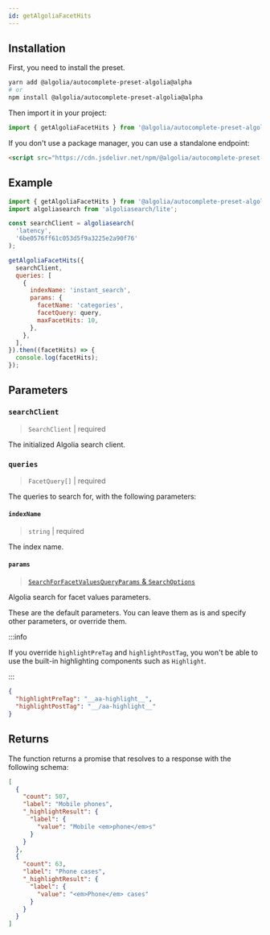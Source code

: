 ```yaml
---
id: getAlgoliaFacetHits
---
```



<GetAlgoliaFacetHitsIntro />

<PresetAlgoliaNote />

## Installation

First, you need to install the preset.

```bash
yarn add @algolia/autocomplete-preset-algolia@alpha
# or
npm install @algolia/autocomplete-preset-algolia@alpha
```

Then import it in your project:

```js
import { getAlgoliaFacetHits } from '@algolia/autocomplete-preset-algolia';
```

If you don't use a package manager, you can use a standalone endpoint:

```html
<script src="https://cdn.jsdelivr.net/npm/@algolia/autocomplete-preset-algolia@alpha"></script>
```

## Example

```js
import { getAlgoliaFacetHits } from '@algolia/autocomplete-preset-algolia';
import algoliasearch from 'algoliasearch/lite';

const searchClient = algoliasearch(
  'latency',
  '6be0576ff61c053d5f9a3225e2a90f76'
);

getAlgoliaFacetHits({
  searchClient,
  queries: [
    {
      indexName: 'instant_search',
      params: {
        facetName: 'categories',
        facetQuery: query,
        maxFacetHits: 10,
      },
    },
  ],
}).then((facetHits) => {
  console.log(facetHits);
});
```

## Parameters

### `searchClient`

> `SearchClient` | required

The initialized Algolia search client.

### `queries`

> `FacetQuery[]` | required

The queries to search for, with the following parameters:

#### `indexName`

> `string` | required

The index name.

#### `params`

> [`SearchForFacetValuesQueryParams` & `SearchOptions`](https://www.algolia.com/doc/api-reference/api-methods/search-for-facet-values/#parameters)

Algolia search for facet values parameters.

These are the default parameters. You can leave them as is and specify other parameters, or override them.

:::info

If you override `highlightPreTag` and `highlightPostTag`, you won't be able to use the built-in highlighting components such as `Highlight`.

:::

```json
{
  "highlightPreTag": "__aa-highlight__",
  "highlightPostTag": "__/aa-highlight__"
}
```

## Returns

The function returns a promise that resolves to a response with the following schema:

```json
[
  {
    "count": 507,
    "label": "Mobile phones",
    "_highlightResult": {
      "label": {
        "value": "Mobile <em>phone</em>s"
      }
    }
  },
  {
    "count": 63,
    "label": "Phone cases",
    "_highlightResult": {
      "label": {
        "value": "<em>Phone</em> cases"
      }
    }
  }
]
```
